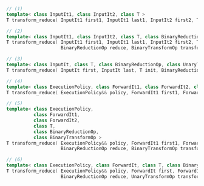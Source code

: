 ```cpp
// (1)
template< class InputIt1, class InputIt2, class T >
T transform_reduce( InputIt1 first1, InputIt1 last1, InputIt2 first2, T init );

// (2)
template< class InputIt1, class InputIt2, class T, class BinaryReductionOp, class BinaryTransformOp >
T transform_reduce( InputIt1 first1, InputIt1 last1, InputIt2 first2, T init,
                    BinaryReductionOp reduce, BinaryTransformOp transform );

// (3)
template< class InputIt, class T, class BinaryReductionOp, class UnaryTransformOp >
T transform_reduce( InputIt first, InputIt last, T init, BinaryReductionOp reduce, UnaryTransformOp transform );

// (4)
template< class ExecutionPolicy, class ForwardIt1, class ForwardIt2, class T >
T transform_reduce( ExecutionPolicy&& policy, ForwardIt1 first1, ForwardIt1 last1, ForwardIt2 first2, T init );

// (5)
template< class ExecutionPolicy,
          class ForwardIt1,
          class ForwardIt2,
          class T,
          class BinaryReductionOp,
          class BinaryTransformOp >
T transform_reduce( ExecutionPolicy&& policy, ForwardIt1 first1, ForwardIt1 last1, ForwardIt2 first2, T init,
                    BinaryReductionOp reduce, BinaryTransformOp transform );

// (6)
template< class ExecutionPolicy, class ForwardIt, class T, class BinaryReductionOp, class UnaryTransformOp >
T transform_reduce( ExecutionPolicy&& policy, ForwardIt first, ForwardIt last, T init,
                    BinaryReductionOp reduce, UnaryTransformOp transform );
```
